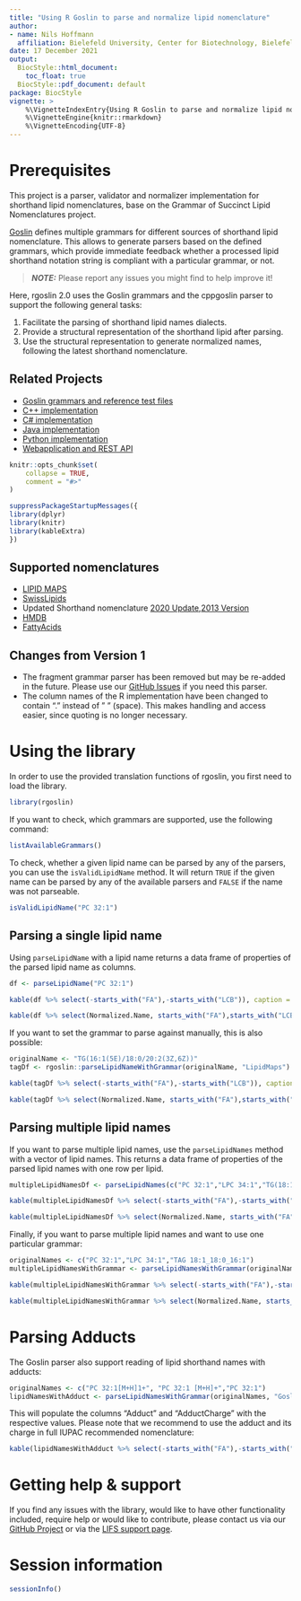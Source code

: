 ```yaml
---
title: "Using R Goslin to parse and normalize lipid nomenclature"
author: 
- name: Nils Hoffmann
  affiliation: Bielefeld University, Center for Biotechnology, Bielefeld, Germany
date: 17 December 2021
output:
  BiocStyle::html_document:
    toc_float: true
  BiocStyle::pdf_document: default
package: BiocStyle    
vignette: >
    %\VignetteIndexEntry{Using R Goslin to parse and normalize lipid nomenclature}
    %\VignetteEngine{knitr::rmarkdown}
    %\VignetteEncoding{UTF-8}
---
```

# Prerequisites

This project is a parser, validator and normalizer implementation for shorthand lipid nomenclatures, base on the Grammar of Succinct Lipid Nomenclatures project.

[Goslin](https://github.com/lifs-tools/goslin) defines multiple grammars for different sources of shorthand lipid nomenclature. This allows to generate parsers based on the defined grammars, which provide immediate feedback whether a processed lipid shorthand notation string is compliant with a particular grammar, or not.

> **_NOTE:_**  Please report any issues you might find to help improve it!

Here, rgoslin 2.0 uses the Goslin grammars and the cppgoslin parser to support the following general tasks:

1. Facilitate the parsing of shorthand lipid names dialects.
2. Provide a structural representation of the shorthand lipid after parsing.
3. Use the structural representation to generate normalized names, following the latest shorthand nomenclature.

## Related Projects

- [Goslin grammars and reference test files](http://github.com/lifs-tools/goslin)
- [C++ implementation](https://github.com/lifs-tools/cppgoslin)
- [C# implementation](https://github.com/lifs-tools/csgoslin)
- [Java implementation](https://github.com/lifs-tools/jgoslin)
- [Python implementation](https://github.com/lifs-tools/pygoslin)
- [Webapplication and REST API](https://github.com/lifs-tools/goslin-webapp)

```r
knitr::opts_chunk$set(
    collapse = TRUE,
    comment = "#>"
)
```

```r
suppressPackageStartupMessages({
library(dplyr)
library(knitr)
library(kableExtra)
})
```
## Supported nomenclatures

- [LIPID MAPS](https://www.lipidmaps.org)
- [SwissLipids](https://www.swisslipids.org/)
- Updated Shorthand nomenclature [2020 Update](https://pubmed.ncbi.nlm.nih.gov/33037133/),[2013 Version](https://pubmed.ncbi.nlm.nih.gov/23549332/)
- [HMDB](https://hmdb.ca/)
- [FattyAcids](https://iupac.qmul.ac.uk/lipid/appABC.html#appA)

## Changes from Version 1

- The fragment grammar parser has been removed but may be re-added in the future. Please use our [GitHub Issues](https://github.com/lifs-tools/goslin/issues) if you need this parser.
- The column names of the R implementation have been changed to contain "." instead of " " (space). This makes handling and access easier, since quoting is no longer necessary.

# Using the library

In order to use the provided translation functions of rgoslin, you first need to load the library.
```r
library(rgoslin)
```

If you want to check, which grammars are supported, use the following command:
```r
listAvailableGrammars()
```

To check, whether a given lipid name can be parsed by any of the parsers, you can use the `isValidLipidName` method. It will return `TRUE` if the given name can be parsed by any of the available parsers and `FALSE` if the name was not parseable.
```r
isValidLipidName("PC 32:1")
```

## Parsing a single lipid name

Using `parseLipidName` with a lipid name returns a data frame of properties of the parsed lipid name as columns.
```r
df <- parseLipidName("PC 32:1")
```


```r
kable(df %>% select(-starts_with("FA"),-starts_with("LCB")), caption = "Lipid name parsing results for PC 32:1, FA and LCB columns omitted for brevity.") %>% kable_styling(bootstrap_options = c("striped", "hover", "condensed", font_size = 7)) %>% scroll_box(width = "800px", height = "200px")
```

```r
kable(df %>% select(Normalized.Name, starts_with("FA"),starts_with("LCB")), caption = "Lipid name parsing results for PC 32:1 with FA and LCB columns.") %>% kable_styling(bootstrap_options = c("striped", "hover", "condensed", font_size = 7)) %>% scroll_box(width = "800px", height = "200px")
```

If you want to set the grammar to parse against manually, this is also possible:

```r
originalName <- "TG(16:1(5E)/18:0/20:2(3Z,6Z))"
tagDf <- rgoslin::parseLipidNameWithGrammar(originalName, "LipidMaps")
```

```r
kable(tagDf %>% select(-starts_with("FA"),-starts_with("LCB")), caption = "Lipid name parsing results for TG isomeric subspecies, FA and LCB columns omitted for brevity.") %>% kable_styling(bootstrap_options = c("striped", "hover", "condensed", font_size = 7)) %>% scroll_box(width = "800px", height = "200px")
```

```r
kable(tagDf %>% select(Normalized.Name, starts_with("FA"),starts_with("LCB")), caption = "Lipid name parsing results for TG isomeric subspecies with FA and LCB columns.") %>% kable_styling(bootstrap_options = c("striped", "hover", "condensed", font_size = 7)) %>% scroll_box(width = "800px", height = "200px")
```

## Parsing multiple lipid names

If you want to parse multiple lipid names, use the `parseLipidNames` method with a vector of lipid names. This returns a data frame of properties of the parsed lipid names with one row per lipid.

```r
multipleLipidNamesDf <- parseLipidNames(c("PC 32:1","LPC 34:1","TG(18:1_18:0_16:1)"))

```

```r
kable(multipleLipidNamesDf %>% select(-starts_with("FA"),-starts_with("LCB")), caption = "Lipid name parsing results for PC 32:1, LPC 34:1, TG(18:1_18:0_16:1), FA and LCB columns omitted for brevity.") %>% kable_styling(bootstrap_options = c("striped", "hover", "condensed", font_size = 7)) %>% scroll_box(width = "800px", height = "300px")
```
```r
kable(multipleLipidNamesDf %>% select(Normalized.Name, starts_with("FA"), starts_with("LCB")), caption = "Lipid name parsing results for PC 32:1, LPC 34:1, TG(18:1_18:0_16:1) with FA and LCB columns.") %>% kable_styling(bootstrap_options = c("striped", "hover", "condensed", font_size = 7)) %>% scroll_box(width = "800px", height = "300px")
```

Finally, if you want to parse multiple lipid names and want to use one particular grammar:

```r
originalNames <- c("PC 32:1","LPC 34:1","TAG 18:1_18:0_16:1")
multipleLipidNamesWithGrammar <- parseLipidNamesWithGrammar(originalNames, "Goslin")
```

```r
kable(multipleLipidNamesWithGrammar %>% select(-starts_with("FA"),-starts_with("LCB")), caption = "Lipid name parsing results for Goslin grammar and lipids PC 32:1, LPC 34:1, TG(18:1_18:0_16:1), FA and LCB columns omitted for brevity.") %>% kable_styling(bootstrap_options = c("striped", "hover", "condensed", font_size = 7)) %>% scroll_box(width = "800px", height = "300px")
```

```r
kable(multipleLipidNamesWithGrammar %>% select(Normalized.Name, starts_with("FA"), starts_with("LCB")), caption = "Lipid name parsing results for Goslin grammar and lipids PC 32:1, LPC 34:1, TG(18:1_18:0_16:1) with FA and LCB columns.") %>% kable_styling(bootstrap_options = c("striped", "hover", "condensed", font_size = 7)) %>% scroll_box(width = "800px", height = "300px")
```

# Parsing Adducts

The Goslin parser also support reading of lipid shorthand names with adducts:

```r
originalNames <- c("PC 32:1[M+H]1+", "PC 32:1 [M+H]+","PC 32:1")
lipidNamesWithAdduct <- parseLipidNamesWithGrammar(originalNames, "Goslin")
```

This will populate the columns "Adduct" and "AdductCharge" with the respective values. Please note that we recommend to use the adduct and its charge in full IUPAC recommended nomenclature: 

```r
kable(lipidNamesWithAdduct %>% select(-starts_with("FA"),-starts_with("LCB")), caption = "Lipid name parsing results for Goslin grammar and lipids PC 32:1[M+H]1+, PC 32:1 [M+H]+ and PC 32:1, FA and LCB columns omitted for brevity.") %>% kable_styling(bootstrap_options = c("striped", "hover", "condensed", font_size = 7)) %>% scroll_box(width = "800px", height = "300px")
```

# Getting help & support
If you find any issues with the library, would like to have other functionality included, require help or would like to contribute, please contact us via our [GitHub Project](https://github.com/lifs-tools/rgoslin) or via the [LIFS support page](https://lifs-tools.org/support.html).

# Session information {.unnumbered}

```r
sessionInfo()
```
